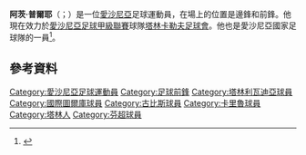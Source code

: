 {{short description|Estonian footballer}}
{{use dmy dates|date=December 2017}}
{{Infobox football biography
| name = 阿茨·普爾耶 <br/>Ats Purje
| image = Purje, Ats.IMG 2533.JPG
| caption =
| fullname = Ats Purje
| birth_date = {{birth date and age|df=y|1985|8|3}}
| birth_place = [[愛沙尼亞|愛沙尼亞]][[塔林|塔林]]
| height = {{height|m=1.80}}
| position = [[前鋒|前鋒]]
| currentclub = [[塔林卡勒夫足球會|塔林卡勒夫]]
| clubnumber  = 
| youthyears1 = | youthclubs1 = SC Real
| years1 = 2001–2002 | caps1 = 34 | goals1 = 21 | clubs1 = SC Real
| years2 = 2002 | caps2 = 8 | goals2 = 7 | clubs2 = [[馬爾杜市隊|馬爾杜]]
| years3 = 2003 | caps3 = 12 | goals3 = 8 | clubs3 = [[MC塔林|MC塔林]]
| years4 = 2003 | caps4 = 6 | goals4 = 5 | clubs4 = [[塔林利瓦迪亞足球俱樂部|利維迪亞青年隊]]
| years5 = 2003–2007 | caps5 = 29 | goals5 = 8 | clubs5 = [[利維迪亞二隊足球會|利維迪亞 II]]
| years6 = 2003–2007 | caps6 = 86 | goals6 = 33 | clubs6 = [[塔林利瓦迪亞足球俱樂部|利維迪亞]]
| years7 = 2007–2009 | caps7 = 40 | goals7 = 11 | clubs7 = {{Fb team Inter Turku}}
| years8 = 2010–2011 | caps8 = 26 | goals8 = 5 | clubs8 = {{tsl|en|AEP Paphos F.C.||AEP帕福斯}}
| years9  = 2011 | caps9 = 6 | goals9 = 1 | clubs9 = [[伊力高斯艾治拿斯足球會|艾治拿斯]]
| years10  = 2013 | caps10 = 1| goals10 = 0| clubs10 = [[PK-37|PK-37]]
| years11  = 2012–2015 | caps11 = 76 | goals11 = 19 | clubs11 = {{Fb team KuPS}}
| years12 = 2015–2016 | caps12 = 61 | goals12 = 30 | clubs12 = [[卡里魯足球俱樂部|卡里魯]]
| years13 = 2016–2020| caps13 = 93| goals13 = 18 | clubs13 = {{Fb team KuPS}}
| years14  = 2020– | caps14 = 30 | goals14 = 24 | clubs14 = [[塔林卡勒夫足球會|塔林卡勒夫]]
| club-update =2022年2月19日
| nationalyears1 = 2002–2003 | nationalcaps1 = 6 | nationalgoals1 = 3 | nationalteam1 = [[愛沙尼亞U19|愛沙尼亞U19]]
| nationalyears2 = 2003 | nationalcaps2 = 1 | nationalgoals2 = 0 | nationalteam2 = [[愛沙尼亞U20|愛沙尼亞U20]]
| nationalyears3 = 2003–2007 | nationalcaps3 = 11 | nationalgoals3 = 0 | nationalteam3 = [[愛沙尼亞21歲以下國家足球隊|愛沙尼亞U21]]
| nationalyears4 = 2006–2018 | nationalcaps4 = 69 | nationalgoals4 = 10| nationalteam4 = [[愛沙尼亞國家足球隊|愛沙尼亞]]
| nationalteam-update =2019年10月6日
}}

'''阿茨·普爾耶'''（{{lang-et|Ats Purje}}；{{bd|1985年|7月3日}}）是一位[[愛沙尼亞|愛沙尼亞]]足球運動員，在場上的位置是邊鋒和前鋒。他現在效力於[[愛沙尼亞足球甲級聯賽|愛沙尼亞足球甲級聯賽]]球隊[[塔林卡勒夫足球會|塔林卡勒夫足球會]]。他也是愛沙尼亞國家足球隊的一員<ref>{{Cite web |url=http://jalgpall.struktuur.ee/3006 |title=Eesti koondise mängud 2006 – Eesti Jalgpalli Liit |access-date=2015-05-22 |archive-url=https://web.archive.org/web/20120419174700/http://jalgpall.struktuur.ee/3006 |archive-date=2012-04-19 |dead-url=yes }}</ref>。

==參考資料==
{{Reflist}}

{{DEFAULTSORT: Purje, Ats}}
[[Category:愛沙尼亞足球運動員|Category:愛沙尼亞足球運動員]]
[[Category:足球前鋒|Category:足球前鋒]]
[[Category:塔林利瓦迪亞球員|Category:塔林利瓦迪亞球員]]
[[Category:國際圖爾庫球員|Category:國際圖爾庫球員]]
[[Category:古比斯球員|Category:古比斯球員]]
[[Category:卡里魯球員|Category:卡里魯球員]]
[[Category:塔林人|Category:塔林人]]
[[Category:芬超球員|Category:芬超球員]]